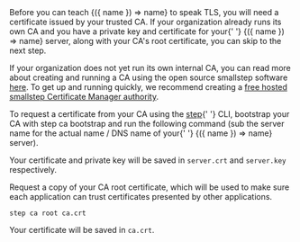 <Alert>
  <div>
    Before you can teach <DocConfig>{({ name }) => name}</DocConfig> to
    speak TLS, you will need a certificate issued by your trusted
    CA. If your organization already runs its own CA and you have a
    private key and certificate for your{' '}
    <DocConfig>{({ name }) => name}</DocConfig> server, along with your
    CA's root certificate, you can skip to the next step.
  </div>
</Alert>

If your organization does not yet run its own internal CA, you can
read more about creating and running a CA using the open source
smallstep software [here](/docs/getting-started). To get up and running
quickly, we recommend creating a [free hosted smallstep Certificate Manager
authority](https://info.smallstep.com/certificate-manager-early-access-mvp/).

<p>
  To request a certificate from your CA using the
  <a href="https://smallstep.com/docs/step-cli"><inlineCode>step</inlineCode></a>{' '}
  CLI, bootstrap your CA with <inlineCode>step ca bootstrap</inlineCode> and run the
  following command (sub the server name for the actual name / DNS name of your{' '}
  <DocConfig>{({ name }) => name}</DocConfig> server).
</p>

<MDXBlock path="snippets/certificate" />

Your certificate and private key will be saved in `server.crt` and `server.key` respectively.

Request a copy of your CA root certificate, which will be used to make
sure each application can trust certificates presented by other
applications.

```shell
step ca root ca.crt
```

Your certificate will be saved in `ca.crt`.
